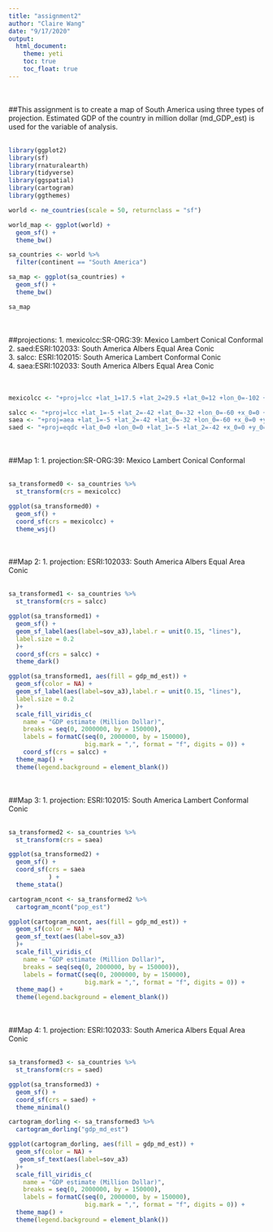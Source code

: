 ```yaml
---
title: "assignment2"
author: "Claire Wang"
date: "9/17/2020"
output:
  html_document:
    theme: yeti
    toc: true
    toc_float: true
---
```

<br/>
<br/>
##This assignment is to create a map of South America using three types of projection. Estimated GDP of the country in million dollar (md_GDP_est) is used for the variable of analysis.
<br/>
<br/>

```r
library(ggplot2)
library(sf)
library(rnaturalearth)
library(tidyverse)
library(ggspatial)
library(cartogram)
library(ggthemes)
```

```r
world <- ne_countries(scale = 50, returnclass = "sf") 

world_map <- ggplot(world) +
  geom_sf() +
  theme_bw()

sa_countries <- world %>%
  filter(continent == "South America")

sa_map <- ggplot(sa_countries) +
  geom_sf() + 
  theme_bw()

sa_map

```
<br/>
<br/>
##projections:
1. mexicolcc:SR-ORG:39: Mexico Lambert Conical Conformal<br/>
2. saed:ESRI:102033: South America Albers Equal Area Conic<br/>
3. salcc: ESRI:102015: South America Lambert Conformal Conic<br/>
4. saea:ESRI:102033: South America Albers Equal Area Conic<br/>
<br/>
<br/>
```r
mexicolcc <- "+proj=lcc +lat_1=17.5 +lat_2=29.5 +lat_0=12 +lon_0=-102 +x_0=2500000 +y_0=0 +ellps=WGS84 +units=m +no_defs"

salcc <- "+proj=lcc +lat_1=-5 +lat_2=-42 +lat_0=-32 +lon_0=-60 +x_0=0 +y_0=0 +ellps=aust_SA +units=m +no_defs"
saea <- "+proj=aea +lat_1=-5 +lat_2=-42 +lat_0=-32 +lon_0=-60 +x_0=0 +y_0=0 +ellps=aust_SA +units=m +no_defs"
saed <- "+proj=eqdc +lat_0=0 +lon_0=0 +lat_1=-5 +lat_2=-42 +x_0=0 +y_0=0 +ellps=aust_SA +units=m +no_defs"
```
<br/>
<br/>
##Map 1:
1. projection:SR-ORG:39: Mexico Lambert Conical Conformal
<br/>
<br/>

```r
sa_transformed0 <- sa_countries %>%
  st_transform(crs = mexicolcc)

ggplot(sa_transformed0) +
  geom_sf() +
  coord_sf(crs = mexicolcc) +
  theme_wsj()

```
<br/>
<br/>
##Map 2:
1. projection: ESRI:102033: South America Albers Equal Area Conic
<br/>
<br/>
```r
sa_transformed1 <- sa_countries %>%
  st_transform(crs = salcc)

ggplot(sa_transformed1) +
  geom_sf() +
  geom_sf_label(aes(label=sov_a3),label.r = unit(0.15, "lines"),
  label.size = 0.2
  )+
  coord_sf(crs = salcc) +
  theme_dark()

```
```r
ggplot(sa_transformed1, aes(fill = gdp_md_est)) +
  geom_sf(color = NA) +
  geom_sf_label(aes(label=sov_a3),label.r = unit(0.15, "lines"),
  label.size = 0.2
  )+
  scale_fill_viridis_c(
    name = "GDP estimate (Million Dollar)",
    breaks = seq(0, 2000000, by = 150000),
    labels = formatC(seq(0, 2000000, by = 150000), 
                     big.mark = ",", format = "f", digits = 0)) +
    coord_sf(crs = salcc) +
  theme_map() +
  theme(legend.background = element_blank())
```
<br/>
<br/>
##Map 3:
1. projection: ESRI:102015: South America Lambert Conformal Conic
<br/>
<br/>
```r
sa_transformed2 <- sa_countries %>%
  st_transform(crs = saea)

ggplot(sa_transformed2) +
  geom_sf() +
  coord_sf(crs = saea
           ) +
  theme_stata()

```
```r
cartogram_ncont <- sa_transformed2 %>%
  cartogram_ncont("pop_est")

ggplot(cartogram_ncont, aes(fill = gdp_md_est)) +
  geom_sf(color = NA) +
  geom_sf_text(aes(label=sov_a3)
  )+
  scale_fill_viridis_c(
    name = "GDP estimate (Million Dollar)",
    breaks = seq(seq(0, 2000000, by = 150000)),
    labels = formatC(seq(0, 2000000, by = 150000), 
                     big.mark = ",", format = "f", digits = 0)) +
  theme_map() +
  theme(legend.background = element_blank())
```
<br/>
<br/>
##Map 4:
1. projection: ESRI:102033: South America Albers Equal Area Conic
<br/>
<br/>
```r
sa_transformed3 <- sa_countries %>%
  st_transform(crs = saed)

ggplot(sa_transformed3) +
  geom_sf() +
  coord_sf(crs = saed) +
  theme_minimal()

```

```r

cartogram_dorling <- sa_transformed3 %>%
  cartogram_dorling("gdp_md_est")

ggplot(cartogram_dorling, aes(fill = gdp_md_est)) +
  geom_sf(color = NA) +
   geom_sf_text(aes(label=sov_a3)
  )+
  scale_fill_viridis_c(
    name = "GDP estimate (Million Dollar)",
    breaks = seq(0, 2000000, by = 150000),
    labels = formatC(seq(0, 2000000, by = 150000), 
                     big.mark = ",", format = "f", digits = 0)) +
  theme_map() +
  theme(legend.background = element_blank())
```

